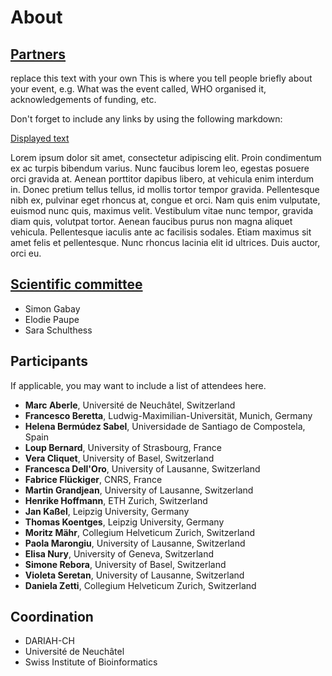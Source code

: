 # About

## [Partners](https://datacite.hypotheses.org/partners)

replace this text with your own This is where you tell people briefly about your
event, e.g. What was the event called, WHO organised it, acknowledgements of
funding, etc.

Don't forget to include any links by using the following markdown:

[Displayed text](URL)

Lorem ipsum dolor sit amet, consectetur adipiscing elit. Proin condimentum ex ac
turpis bibendum varius. Nunc faucibus lorem leo, egestas posuere orci gravida
at. Aenean porttitor dapibus libero, at vehicula enim interdum in. Donec pretium
tellus tellus, id mollis tortor tempor gravida. Pellentesque nibh ex, pulvinar
eget rhoncus at, congue et orci. Nam quis enim vulputate, euismod nunc quis,
maximus velit. Vestibulum vitae nunc tempor, gravida diam quis, volutpat tortor.
Aenean faucibus purus non magna aliquet vehicula. Pellentesque iaculis ante ac
facilisis sodales. Etiam maximus sit amet felis et pellentesque. Nunc rhoncus
lacinia elit id ultrices. Duis auctor, orci eu.

## [Scientific committee](url)

- Simon Gabay
- Elodie Paupe
- Sara Schulthess

## Participants

If applicable, you may want to include a list of attendees here.

- **Marc Aberle**, Université de Neuchâtel, Switzerland
- **Francesco Beretta**, Ludwig-Maximilian-Universität, Munich, Germany
- **Helena Bermúdez Sabel**, Universidade de Santiago de Compostela, Spain
- **Loup Bernard**, University of Strasbourg, France
- **Vera Cliquet**, University of Basel, Switzerland
- **Francesca Dell'Oro**, University of Lausanne, Switzerland
- **Fabrice Flückiger**, CNRS, France
- **Martin Grandjean**, University of Lausanne, Switzerland
- **Henrike Hoffmann**, ETH Zurich, Switzerland
- **Jan Kaßel**, Leipzig University, Germany
- **Thomas Koentges**, Leipzig University, Germany
- **Moritz Mähr**, Collegium Helveticum Zurich, Switzerland
- **Paola Marongiu**, University of Lausanne, Switzerland
- **Elisa Nury**, University of Geneva, Switzerland
- **Simone Rebora**, University of Basel, Switzerland
- **Violeta Seretan**, University of Lausanne, Switzerland
- **Daniela Zetti**, Collegium Helveticum Zurich, Switzerland

## Coordination

- DARIAH-CH
- Université de Neuchâtel
- Swiss Institute of Bioinformatics
